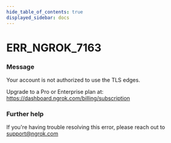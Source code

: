 ```yaml
---
hide_table_of_contents: true
displayed_sidebar: docs
---
```



# ERR_NGROK_7163

### Message

Your account is not authorized to use the TLS edges.

Upgrade to a Pro or Enterprise plan at: https://dashboard.ngrok.com/billing/subscription

<ErrorDetails error="err_ngrok_7163" />

### Further help

If you're having trouble resolving this error, please reach out to [support@ngrok.com](mailto:support@ngrok.com?subject=Help%20with%20ERR_NGROK_7163)

